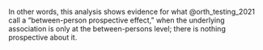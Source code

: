 In other words, this analysis shows evidence for what @orth_testing_2021 call a "between-person prospective effect," when the underlying association is only at the between-persons level; there is nothing prospective about it.  

